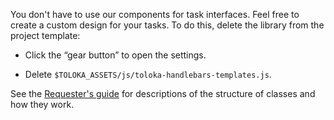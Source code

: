 <Cut title="Can I use my own JS to build an interface in Toloka?">

You don't have to use our components for task interfaces. Feel free to create a custom design for your tasks. To do this, delete the library from the project template:

- Click the “gear button” to open the settings.

- Delete `$TOLOKA_ASSETS/js/toloka-handlebars-templates.js`.

See the [Requester's guide](/docs/guide/spec-advanced) for descriptions of the structure of classes and how they work.

</Cut>
